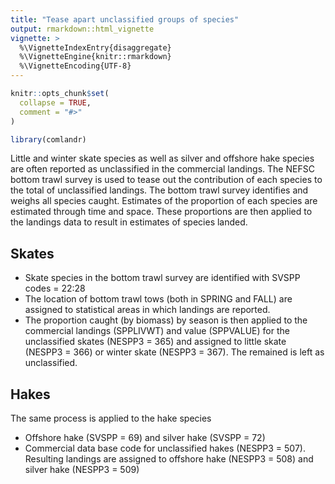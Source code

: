 ```yaml
---
title: "Tease apart unclassified groups of species"
output: rmarkdown::html_vignette
vignette: >
  %\VignetteIndexEntry{disaggregate}
  %\VignetteEngine{knitr::rmarkdown}
  %\VignetteEncoding{UTF-8}
---
```


```r
knitr::opts_chunk$set(
  collapse = TRUE,
  comment = "#>"
)
```

```r
library(comlandr)
```

Little and winter skate species as well as silver and offshore hake species are often reported as unclassified in the commercial landings. The NEFSC bottom trawl survey is used to tease out the contribution of each species to the total of unclassified landings. The bottom trawl survey identifies and weighs all species caught. Estimates of the proportion of each species are estimated through time and space. These proportions are then applied to the landings data to result in estimates of species landed.

## Skates

  * Skate species in the bottom trawl survey are identified with SVSPP codes = 22:28
  * The location of bottom trawl tows (both in SPRING and FALL) are assigned to statistical areas in which landings are reported.
  * The proportion caught (by biomass) by season is then applied to the commercial landings (SPPLIVWT) and value (SPPVALUE) for the unclassified skates (NESPP3 = 365) and assigned to little skate (NESPP3 = 366) or winter skate (NESPP3 = 367). The remained is left as unclassified.
  
## Hakes

The same process is applied to the hake species

* Offshore hake (SVSPP = 69) and silver hake (SVSPP = 72)
* Commercial data base code for unclassified hakes (NESPP3 = 507). Resulting landings are assigned to offshore hake (NESPP3 = 508) and silver hake (NESPP3 = 509)
